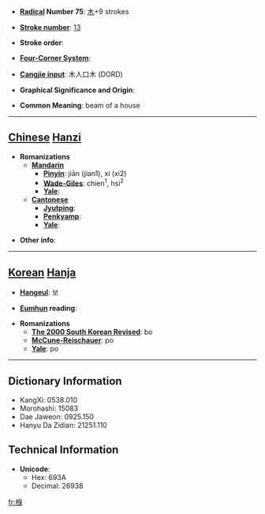 * '''[[Wiktionary:Chinese radical index| Radical]] Number 75''': [[Wiktionary:Chinese radical index 木|木]]+9 strokes

* '''[[Wiktionary:Chinese total strokes index|Stroke number]]''': [[Wiktionary:Chinese total strokes index 13|13]]

* '''Stroke order''': 

* '''[[Wiktionary:Chinese four corner index|Four-Corner System]]''': 

* '''[[Wiktionary:Chinese Cangjie index|Cangjie input]]''': 木人口木 (DORD)

* '''Graphical Significance and Origin''': 

* '''Common Meaning''': beam of a house

----

== [[Chinese]] [[Hanzi]] ==

* '''Romanizations'''
** '''[[Mandarin]]'''
*** '''[[Pinyin]]''': jiān (jian1), xí (xi2)
*** '''[[Wade-Giles]]''': chien<sup>1</sup>, hsi<sup>2</sup>
*** '''[[Yale]]''': 
** '''[[Cantonese]]'''
*** '''[[Jyutping]]''':
*** '''[[Penkyamp]]''': 
*** '''[[Yale]]''': 

* '''Other info''': 

----

== [[Korean]] [[Hanja]] ==

* '''[[Hangeul]]''': 보

* '''[[Eumhun]] reading''': 

* '''Romanizations'''
** '''[[The 2000 South Korean Revised Romanization|The 2000 South Korean Revised]]''': bo
** '''[[McCune-Reischauer]]''': po
** '''[[Yale]]''': po

----

== Dictionary Information ==

* KangXi: 0538.010
* Morohashi: 15083
* Dae Jaweon: 0925.150
* Hanyu Da Zidian: 21251.110

== Technical Information ==

* '''Unicode''':
** Hex: 693A
** Decimal: 26938

[[fr:椺]]